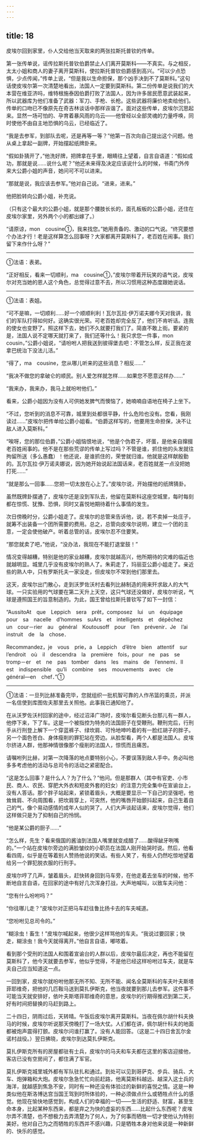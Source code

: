 ```yaml
---
---
---
```

title: 18
---





皮埃尔回到家里，仆人交给他当天取来的两张拉斯托普钦的传单。

第一张传单说，谣传拉斯托普钦伯爵禁止人们离开莫斯科——不真实。与之相反，太太小姐和商人的妻子离开莫斯科，使拉斯托普钦伯爵感到高兴。“可以少点恐惧，少点传闻，”传单上说，“但是我以生命担保，那个凶手决到不了莫斯科。”这句话使皮埃尔第一次清楚地看出，法国人一定要到莫斯科。第二份传单是说我们的大本营在维亚济吗，维特根施泰因伯爵打败了法国人，因为许多居民愿意武装起来，所以武器库为他们准备了武器：军刀、手枪、长枪。这些武器将廉价地卖给他们。传单的口吻已不像原先在奇吉林谈话中那样诙谐了。面对这些传单，皮埃尔沉思起来。显然一场可怕的、孕育着暴风雨的乌云——他曾经以全部灵魂的力量呼唤，同时使他不由自主地恐惧的乌云，已经临近了。

“我是去参军，到部队去呢，还是再等一等？”他第一百次向自己提出这个问题。他从桌上拿起一副牌，开始摆起纸牌卦来。

“假如卦猜开了，”他洗好牌，把牌拿在手里，眼睛往上望着，自言自语道：“假如成功，那就是说……说什么呢？”他还未来得及决定应该说什么的时候，书斋门外传来大公爵小姐的声音，她问可不可以进来。

“那就是说，我应该去参军。”他对自己说。“进来，进来。”

他把脸转向公爵小姐，补充说。

（只有这个最大的公爵小姐，就是那个腰肢长长的，面孔板板的公爵小姐，还住在皮埃尔家里，另外两个小的都出嫁了。）

“请原谅，mon　cousine①，我来找您。”她用责备的、激动的口气说。“终究要想个办法才行！老是这样算怎么回事呀？大家都离开莫斯科了，老百姓在闹事。我们留下来作什么呀？”

--------

①法语：表弟。

“正好相反，看来一切顺利，ma　cousine①，”皮埃尔带着开玩笑的语气说，皮埃尔对充当她的恩人这个角色，总觉得过意不去，所以习惯用这种态度跟她说话。

--------

①法语：表姐。

“可不是嘛，一切顺利……好一个顺顺利利！瓦尔瓦拉·伊万诺夫娜今天对我讲，我们的军队打得如何好。这确实很光荣。可老百姓却完全反了，他们不肯听话。连我的使女也变野了。照这样下去，她们不久就要打我们了。简直不敢上街。要紧的是，法国人说不定哪天就打来了，我们还等什么！我只求您一件事，mon　cousin，”公爵小姐说，“请吩咐人把我送到彼得堡去吧：不管怎么样，反正我在波拿巴统治下没法儿活。”

“得了，ma　cousine，您从哪儿听来的这些消息？相反……”

“我决不做您的拿破仑的顺民。别人爱怎样就怎样……如果您不愿意这样办……”

“我来办，我来办，我马上就吩咐他们。”

看来，公爵小姐因为没有人可供她发脾气而懊恼了，她喃喃自语地在椅子上坐下。

“不过，您听到的消息不可靠，城里到处都很平静，什么危险也没有。您看，我刚读过……”皮埃尔把传单给公爵小姐看。“伯爵这样写的，他要用生命担保，决不让敌人进入莫斯科。”

“唉呀，您的那位伯爵，”公爵小姐恼恨地说，“他是个伪君子，坏蛋，是他亲自撺掇老百姓闹事的。他不是在那些荒谬的传单上写过吗？不管是谁，抓住他的头发就往拘留所送（多么愚蠢）！他还说，是谁抓住的，荣誉就归谁。他就是这样献殷勤的。瓦尔瓦拉·伊万诺夫娜说，因为她开始说起法国话来，老百姓就差一点没把她打死……”

“就是那么一回事……您把一切太放在心上了。”皮埃尔说，开始摆他的纸牌猜卦。

虽然既牌卦摆通了，皮埃尔还是没到军队去，他留在莫斯科这座空城里，每时每刻都在惊慌、犹豫、恐惧，同时又喜悦地期待着什么事情的发生。

次日傍晚时分，公爵小姐走了。皮埃尔的总管来告诉他，说，若不卖掉一处庄子，就筹不出装备一个团所需要的费用。总之，总管向皮埃尔说明，建立一个团的主意，一定会使他破产。听着总管的话，皮埃尔忍不住要笑。

“那您就卖了吧，”他说，“没办法，我现在不能打退堂鼓！”

情况变得越糟，特别是他的家业越糟，皮埃尔就越高兴，他所期待的灾难的临近也就越明显。城里几乎没有皮埃尔的熟人了。朱莉走了，玛丽亚公爵小姐走了。亲近些的熟人中，只有罗斯托夫一家没走，但皮埃尔不常到他们那里去。

这天，皮埃尔出门散心，走到沃罗佐沃村去看列比赫制造的用来歼求敌人的大气球。一只实验用的气球要在第二天升上天空，这只气球还没做好，皮埃尔听说，气球是遵照国王的旨意制造的。为此，国王曾给拉斯托普钦写了如下一封信：

“AussitoAt　que　Leppich　sera　prêt，composez　lui　un　équipage　pour　sa　nacelle　d’hommes　suArs　et　intelligents　et　dépêchez　un　cour－rier　au　général　Koutousoff　pour　l’en　prévenir．Je　l’ai　instruit　de　la　chose．

Recommandez，je　vous　prie，a　Leppich　d’être　bien　attentif　sur　l’endroit　où　il　descendra　la　première　fois，pour　ne　pas　se　tromp－er　et　ne　pas　tomber　dans　les　mains　de　l’ennemi．Il　est　indispensible　qu’li　combine　ses　mouvements　avec　cle　général—en　chef．”①

--------

①法语：一旦列比赫准备完毕，您就组织一批机智可靠的人作吊篮的乘员，并派一名信使到库图佐夫那里去关照他。此事我已通知他了。

在从沃罗佐沃村回家的途中，经过沼泽广场时，皮埃尔看见断头台那儿有一群人，他停下来，下了车。这是一个被指控为特务的法国厨子在受鞭刑。鞭刑完后，行刑手从行刑登上解下一个穿蓝裤子、绿坎肩、可怜地呻吟着的有一脸红胡子的胖子。另一个面色苍白、身体瘦削的罪犯站在旁边。从脸型看，两个人都是法国人。皮埃尔挤进人群，他那神情很像那个瘦削的法国人，惊慌而且痛苦。

请嘱咐列比赫，对第一次降落的地点要特别小心，不要误落到敌人手中。务必叫他多多考虑他的活动与总司令的活动之紧密配合。

“这是怎么回事？是什么人？为了什么？”他问。但是那群人（其中有官吏、小市民、商人、农民、穿肥大外衣和短皮外套的妇女）的注意力完全集中在宣谕台上，没有人答话。那个胖子站起来，紧锁着眉头，大概是要显示一下自己的坚强吧，他耸耸肩、不向周围看，把坎肩穿上，可突然，他的嘴唇开始颤抖起来，自己生着自己的气，像个易动感情的成年人似的哭了。人们大声谈起话来，皮埃尔觉得，他们这样做只是为了抑制自己的怜悯。

“他是某公爵的厨子……”

“怎么样，先生？看来俄国的酱油到法国人嘴里就变成醋了……酸得龇牙咧嘴的。”一个站在皮埃尔旁边的满脸皱纹的小职员在法国人刚开始哭时说。然后，他看看四周，似乎是在等着别人赞扬他说的笑话。有些人笑了，有些人仍然吃惊地望着给另一个罪犯脱衣服的行刑手。

皮埃尔哼了几声，皱着眉头，赶快转身回到马车旁，在他走着去坐车的时候，他不断地自言自语，在回家的途中有好几次浑身打战，大声地喊叫，以致车夫问他：

“您有什么吩咐吗？”

“你往哪儿走？”皮埃尔对正把马车赶往鲁比扬卡去的车夫喊道。

“您吩咐见总司令的。”

“糊涂虫！畜生！”皮埃尔喊起来，他很少这样骂他的车夫。“我说过要回家；快走，糊涂虫！我今天就得离开。”他自言自语，嘟哝着。

看到那个受刑的法国人和围着宣谕台的人群以后，皮埃尔最后决定，再也不能留在莫斯科了，他今天就要去参军，他似乎觉得，不是他已经这样吩咐过车夫，就是车夫自己应当知道这一点。

一回到家，皮埃尔就吩咐他那无所不知、无所不能、闻名全莫斯科的车夫叶夫斯塔菲耶维奇，把他的几匹鞍马送到莫扎伊斯克，他当夜就要到那儿去参军。这件事不可能当天就安排好，依叶夫斯塔菲耶维奇的意思，皮埃尔的行期得推迟到第二天，好有时间把替换的马赶到路上。

二十四日，阴雨过后，天转晴。午饭后皮埃尔离开莫斯科。当夜在佩尔胡什科夫换马的时候，皮埃尔听说那天傍晚打了一场大仗。人们都在讲，佩尔胡什科夫的地面都被炮声震得打颤。皮埃尔问谁打赢了。没有人能回答。（这是二十四日舍瓦尔金诺村战役。）翌日拂晓，皮埃尔到达莫扎伊斯克。

莫扎伊斯克所有的房屋都驻有士兵，皮埃尔的马夫和车夫都在这里的客店迎接他，客店已没有空房间了，都住满了军官。

莫扎伊斯克城里城外都有军队驻扎和通过。到处可以见到哥萨克、步兵、骑兵、大车、炮弹箱和大炮。皮埃尔急急忙忙向前赶路，他离莫斯科越远、越深入这士兵的海洋，就越感到焦急不安，同时有一种还没有体验过的新鲜的喜悦之情。这是一种类似他在斯洛博达宫当国王驾到时所体验的，一种必须做点什么或牺牲点什么的感觉。他现在愉快地感觉到，构成人们的幸福的一切——生活的舒适、财富，甚至生命本身，比起某种东西来，都是弃之为快的虚妄的东西……比起什么东西呢？皮埃尔弄不清楚，也不想极力去弄清楚为了何人，为了何事而牺牲一切才使他认为特别美好。他对自己为之而牺牲的东西并不感兴趣，只是牺牲本身对他来说是一种新鲜的、快乐的感觉。